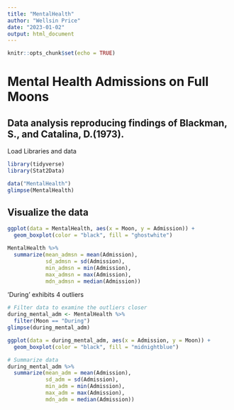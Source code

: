 ```yaml
---
title: "MentalHealth"
author: "Wellsin Price"
date: "2023-01-02"
output: html_document
---
```


```r
knitr::opts_chunk$set(echo = TRUE)
```

# Mental Health Admissions on Full Moons
## Data analysis reproducing findings of Blackman, S., and Catalina, D.(1973).

Load Libraries and data
```r
library(tidyverse)
library(Stat2Data)
```

```r
data("MentalHealth")
glimpse(MentalHealth)
```
## Visualize the data
```r
ggplot(data = MentalHealth, aes(x = Moon, y = Admission)) +
  geom_boxplot(color = "black", fill = "ghostwhite")
```
```r
MentalHealth %>%
  summarize(mean_admsn = mean(Admission),
            sd_admsn = sd(Admission),
            min_admsn = min(Admission),
            max_admsn = max(Admission),
            mdn_admsn = median(Admission))
```
'During' exhibits 4 outliers
```r
# Filter data to examine the outliers closer
during_mental_adm <- MentalHealth %>%
  filter(Moon == "During")
glimpse(during_mental_adm)
```
```r
ggplot(data = during_mental_adm, aes(x = Admission, y = Moon)) +
  geom_boxplot(color = "black", fill = "midnightblue")
```

```r
# Summarize data
during_mental_adm %>%
  summarize(mean_adm = mean(Admission),
            sd_adm = sd(Admission),
            min_adm = min(Admission),
            max_adm = max(Admission),
            mdn_adm = median(Admission))
```


